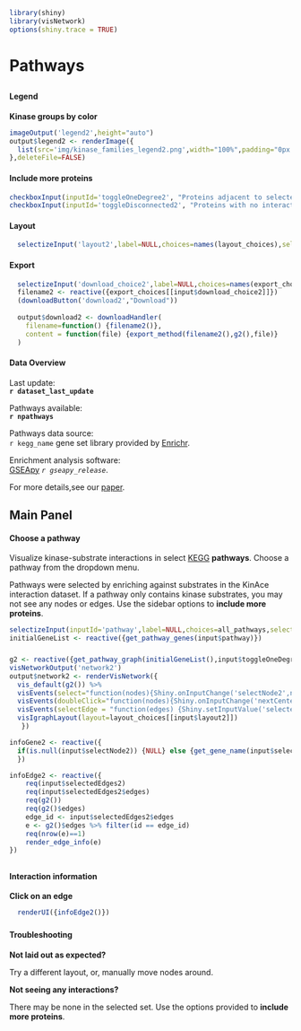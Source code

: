 ```r
library(shiny)
library(visNetwork)
options(shiny.trace = TRUE)
```
# Pathways
##  {.sidebar data-width="200" .opening-page-text}

#### Legend
<p class='options-text'><b>Kinase groups by color</b></p>
```r
imageOutput('legend2',height="auto")
output$legend2 <- renderImage({
  list(src='img/kinase_families_legend2.png',width="100%",padding="0px 0px 5px 0px")
},deleteFile=FALSE)
```

#### Include more proteins
```r
checkboxInput(inputId='toggleOneDegree2', "Proteins adjacent to selected set", value = FALSE)
checkboxInput(inputId='toggleDisconnected2', "Proteins with no interactions", value = FALSE)
```

#### Layout 
```r
  selectizeInput('layout2',label=NULL,choices=names(layout_choices),selected="Default",multiple=FALSE)
```

#### Export
```r
  selectizeInput('download_choice2',label=NULL,choices=names(export_choices))
  filename2 <- reactive({export_choices[[input$download_choice2]]})
  (downloadButton('download2',"Download"))
  
  output$download2 <- downloadHandler(
    filename=function() {filename2()},
    content = function(file) {export_method(filename2(),g2(),file)}
  )
```

#### Data Overview {.disclaimer-text}
Last update: </br> <b>`r dataset_last_update`</b>

Pathways available: </br> <b> `r npathways`</b>

Pathways data source: </br> `r kegg_name` gene set library provided by [Enrichr](https://maayanlab.cloud/Enrichr/).

Enrichment analysis software: </br> [GSEApy](https://github.com/zqfang/GSEApy/) <i>`r gseapy_release`</i>.

For more details,see our [paper](https://doi.org/10.1101/2023.12.08.570875).



## Main Panel {data-width=1000}
#### Choose a pathway {.opening-page-text}
Visualize kinase-substrate interactions in select [KEGG](https://www.genome.jp/kegg/pathway.html) **pathways**.  Choose a pathway from the dropdown menu.

<p class='options-text'>
Pathways were selected by enriching against substrates in the KinAce interaction dataset. If a pathway only contains kinase substrates, you may not see any nodes or edges. Use the sidebar options to <b>include more proteins</b>.
</p>

```r
selectizeInput(inputId='pathway',label=NULL,choices=all_pathways,selected="MAPK signaling pathway",options=list(maxOptions=300))
initialGeneList <- reactive({get_pathway_genes(input$pathway)})
```

### {}
```r
g2 <- reactive({get_pathway_graph(initialGeneList(),input$toggleOneDegree2,input$toggleDisconnected2)})
visNetworkOutput('network2')
output$network2 <- renderVisNetwork({
  vis_default(g2()) %>%
  visEvents(select="function(nodes){Shiny.onInputChange('selectNode2',nodes.nodes);}") %>%
  visEvents(doubleClick="function(nodes){Shiny.onInputChange('nextCenterNode',nodes.nodes)}") %>%
  visEvents(selectEdge = "function(edges) {Shiny.setInputValue('selectedEdges2', edges);}") %>%
  visIgraphLayout(layout=layout_choices[[input$layout2]])
   })

infoGene2 <- reactive({
  if(is.null(input$selectNode2)) {NULL} else {get_gene_name(input$selectNode2)}
  })

infoEdge2 <- reactive({
    req(input$selectedEdges2)
    req(input$selectedEdges2$edges)
    req(g2())
    req(g2()$edges)
    edge_id <- input$selectedEdges2$edges
    e <- g2()$edges %>% filter(id == edge_id)
    req(nrow(e)==1)
    render_edge_info(e)
})

```

##  {data-width="300" .opening-page-text}
### {}
#### Interaction information
<p class='options-text'> <b> Click on an edge</b> </p>

```r
  renderUI({infoEdge2()})
```
### {}
#### Troubleshooting
<div class="options-text">

<p><b>Not laid out as expected? </b></p>
<p>Try a different layout, or, manually move nodes around.</p>
  
<p><b>Not seeing any interactions?</b></p>
<p>There may be none in the selected set. Use the options provided to <b>include more proteins</b>. </p>
</div>

